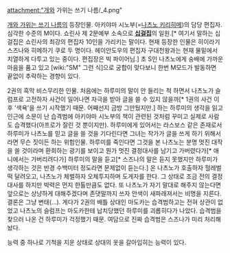 attachment:"개와 가위는 쓰기 나름/_4.png"

[[개와 가위는 쓰기 나름]]의 등장인물. 아키야마 시노부(=[[나츠노 키리히메]])의 담당 편집자. 심각한 수준의 M이다. 쇼린사 제 2문예부 소속으로 '''[[십걸집]]'''의 일원.[* 여기서 말하는 십걸집은 쇼린사의 최강의 편집자 10인을 가리키는 말이다. 현재 등장한 인물은 히이라기 스즈나와 히메하기 쿠로 두 명이다. 헤이안도우의 편집자 구대천왕과는 현재 물밑에서 치열하게 다투고 있는 중이다. 편집장은 빅 파이어님.] 초 S인 나츠노에게 숭배에 가까운 마음을 품고 있고 [wiki:"SM" 그런 식]으로 궁합이 맞다보니 한번 M모드가 발동하면 끝없이 추락하는 경향이 있다.

2권의 흑막 비스무리한 인물. 처음에는 하루미의 말이 안 들리는 척 하면서 나츠노가 슬럼프로 고전하자 사건이 일어나면 자극을 받아 글을 쓸 수 있지 않을까[* 1권의 사건 이후 '색욕'을 쓰기 시작했기 때문. 어째선지 금방 그만뒀지만.] 하는 하루미의 생각을 읽고 인근에 소문이 난 습격범에 아키야마 시노부의 책이 관련된 것처럼 꾸미고 실제로 사람도 습격했다(아프로가 잘린 것 뿐이지만). 하루미에게 있어서는 라스보스 같은 존재로서 하루미가 나츠노를 믿고 글을 쓸 것을 기다린다면 그녀는 작가가 글을 쓰게 하기 위해서라면 무슨 짓이든 하는 위험인물. 하루미를 죽인다면 그것을 본 나츠노는 분명 멋진 대작을 쓸 것이라며 환희하는 광기를 보이고 뭔가 멋진 결정대사를 남기고 가버렸다가[* 애니에서는 가버리려다가] 하루미의 말을 듣고[* 스즈나의 말은 듣지 못했지만 하루미가 생각하는 것은 반경 수백미터 정도라면 문제없이 듣는다.] 온 나츠노가 호출하자 헐레벌떡 달려오고, 나츠노가 체벌하자 오체투지하며 도게자를 한다. 그 상태로 조금 전의 결정대사를 하지만 박력은 먼지 한톨만큼도 없다. 또 나츠노가 자기 말대로 해주지 않는다면 앞으로는 상냥하게 대해주겠다며 존댓말까지 쓰자 안색이 새파래져서는 비명을 지른다. 결론은 그냥 변태(...). 게다가 2권의 배틀 상대인 마도카는 습격범하고는 전혀 상관이 없었고 나츠노의 슬럼프는 마도카한테 납치당했던 하루미를 괴롭히다가 나았다. 습격범을 찾으러 나온 건 하루미가 걱정했기 때문. 여담으로 진짜 습격범은 스즈나가 미리 처리해 놨다.

능력 중 하나로 기척을 지운 상태로 상대의 옷을 갈아입히는 능력이 있다.
